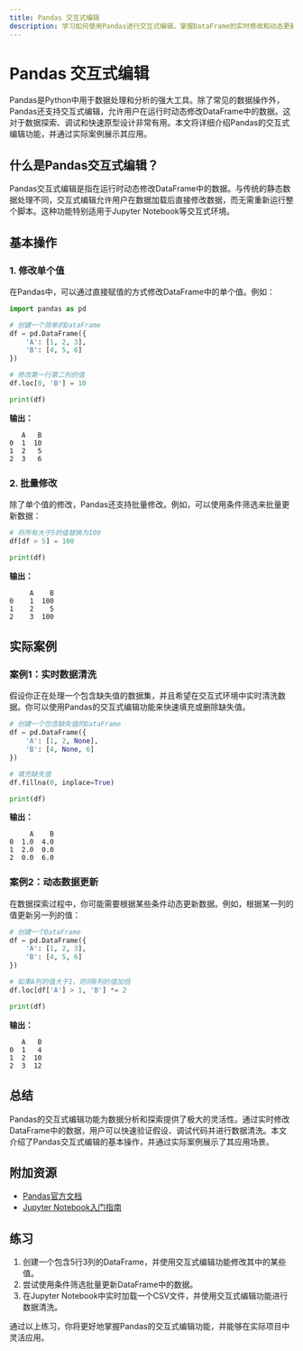 ```yaml
---
title: Pandas 交互式编辑
description: 学习如何使用Pandas进行交互式编辑，掌握DataFrame的实时修改和动态更新技巧。
---
```


# Pandas 交互式编辑

Pandas是Python中用于数据处理和分析的强大工具。除了常见的数据操作外，Pandas还支持交互式编辑，允许用户在运行时动态修改DataFrame中的数据。这对于数据探索、调试和快速原型设计非常有用。本文将详细介绍Pandas的交互式编辑功能，并通过实际案例展示其应用。

## 什么是Pandas交互式编辑？

Pandas交互式编辑是指在运行时动态修改DataFrame中的数据。与传统的静态数据处理不同，交互式编辑允许用户在数据加载后直接修改数据，而无需重新运行整个脚本。这种功能特别适用于Jupyter Notebook等交互式环境。

## 基本操作

### 1. 修改单个值

在Pandas中，可以通过直接赋值的方式修改DataFrame中的单个值。例如：

```python
import pandas as pd

# 创建一个简单的DataFrame
df = pd.DataFrame({
    'A': [1, 2, 3],
    'B': [4, 5, 6]
})

# 修改第一行第二列的值
df.loc[0, 'B'] = 10

print(df)
```

**输出：**

```
   A   B
0  1  10
1  2   5
2  3   6
```

### 2. 批量修改

除了单个值的修改，Pandas还支持批量修改。例如，可以使用条件筛选来批量更新数据：

```python
# 将所有大于5的值替换为100
df[df > 5] = 100

print(df)
```

**输出：**

```
     A    B
0    1  100
1    2    5
2    3  100
```

## 实际案例

### 案例1：实时数据清洗

假设你正在处理一个包含缺失值的数据集，并且希望在交互式环境中实时清洗数据。你可以使用Pandas的交互式编辑功能来快速填充或删除缺失值。

```python
# 创建一个包含缺失值的DataFrame
df = pd.DataFrame({
    'A': [1, 2, None],
    'B': [4, None, 6]
})

# 填充缺失值
df.fillna(0, inplace=True)

print(df)
```

**输出：**

```
     A    B
0  1.0  4.0
1  2.0  0.0
2  0.0  6.0
```

### 案例2：动态数据更新

在数据探索过程中，你可能需要根据某些条件动态更新数据。例如，根据某一列的值更新另一列的值：

```python
# 创建一个DataFrame
df = pd.DataFrame({
    'A': [1, 2, 3],
    'B': [4, 5, 6]
})

# 如果A列的值大于1，则将B列的值加倍
df.loc[df['A'] > 1, 'B'] *= 2

print(df)
```

**输出：**

```
   A   B
0  1   4
1  2  10
2  3  12
```

## 总结

Pandas的交互式编辑功能为数据分析和探索提供了极大的灵活性。通过实时修改DataFrame中的数据，用户可以快速验证假设、调试代码并进行数据清洗。本文介绍了Pandas交互式编辑的基本操作，并通过实际案例展示了其应用场景。

## 附加资源

- [Pandas官方文档](https://pandas.pydata.org/pandas-docs/stable/)
- [Jupyter Notebook入门指南](https://jupyter.org/documentation)

## 练习

1. 创建一个包含5行3列的DataFrame，并使用交互式编辑功能修改其中的某些值。
2. 尝试使用条件筛选批量更新DataFrame中的数据。
3. 在Jupyter Notebook中实时加载一个CSV文件，并使用交互式编辑功能进行数据清洗。

通过以上练习，你将更好地掌握Pandas的交互式编辑功能，并能够在实际项目中灵活应用。